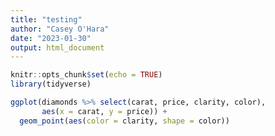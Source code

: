 ```yaml
---
title: "testing"
author: "Casey O'Hara"
date: "2023-01-30"
output: html_document
---
```


```r
knitr::opts_chunk$set(echo = TRUE)
library(tidyverse)
```

```r
ggplot(diamonds %>% select(carat, price, clarity, color), 
       aes(x = carat, y = price)) +
  geom_point(aes(color = clarity, shape = color))
```

